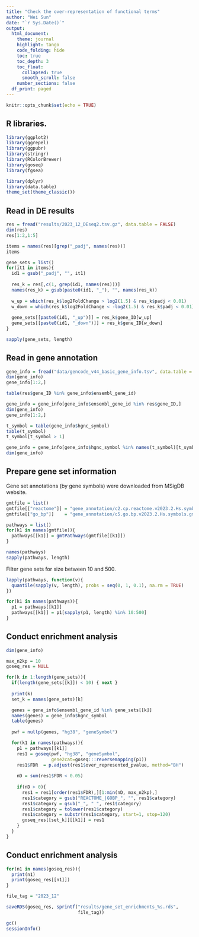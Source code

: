 ```yaml
---
title: "Check the over-representation of functional terms"
author: "Wei Sun"
date: "`r Sys.Date()`"
output: 
  html_document:
    theme: journal
    highlight: tango
    code_folding: hide
    toc: true
    toc_depth: 3
    toc_float:
      collapsed: true
      smooth_scroll: false
    number_sections: false
  df_print: paged
---
```


```r
knitr::opts_chunk$set(echo = TRUE)
```

## R libraries.

```r
library(ggplot2)
library(ggrepel)
library(ggpubr)
library(stringr)
library(RColorBrewer)
library(goseq)
library(fgsea)

library(dplyr)
library(data.table)
theme_set(theme_classic())
```


## Read in DE results

```r
res = fread("results/2023_12_DEseq2.tsv.gz", data.table = FALSE)
dim(res)
res[1:2,1:5]

items = names(res)[grep("_padj", names(res))]
items

gene_sets = list()
for(it1 in items){
  id1 = gsub("_padj", "", it1)
  
  res_k = res[,c(1, grep(id1, names(res)))]
  names(res_k) = gsub(paste0(id1, "_"), "", names(res_k))
  
  w_up = which(res_k$log2FoldChange > log2(1.5) & res_k$padj < 0.01)
  w_down = which(res_k$log2FoldChange < -log2(1.5) & res_k$padj < 0.01)
  
  gene_sets[[paste0(id1, "_up")]] = res_k$gene_ID[w_up]
  gene_sets[[paste0(id1, "_down")]] = res_k$gene_ID[w_down]
}

sapply(gene_sets, length)
```

## Read in gene annotation 
```r
gene_info = fread("data/gencode_v44_basic_gene_info.tsv", data.table = FALSE)
dim(gene_info)
gene_info[1:2,]

table(res$gene_ID %in% gene_info$ensembl_gene_id)

gene_info = gene_info[gene_info$ensembl_gene_id %in% res$gene_ID,]
dim(gene_info)
gene_info[1:2,]

t_symbol = table(gene_info$hgnc_symbol)
table(t_symbol)
t_symbol[t_symbol > 1]

gene_info = gene_info[gene_info$hgnc_symbol %in% names(t_symbol)[t_symbol==1],]
dim(gene_info)
```

## Prepare gene set information

Gene set annotations (by gene symbols) were downloaded from MSigDB website. 

```r
gmtfile = list()
gmtfile[["reactome"]] = "gene_annotation/c2.cp.reactome.v2023.2.Hs.symbols.gmt"
gmtfile[["go_bp"]]    = "gene_annotation/c5.go.bp.v2023.2.Hs.symbols.gmt"

pathways = list()
for(k1 in names(gmtfile)){
  pathways[[k1]] = gmtPathways(gmtfile[[k1]])
}

names(pathways)
sapply(pathways, length)
```


Filter gene sets for size between 10 and 500.

```r
lapply(pathways, function(v){
  quantile(sapply(v, length), probs = seq(0, 1, 0.1), na.rm = TRUE)
})

for(k1 in names(pathways)){
  p1 = pathways[[k1]]
  pathways[[k1]] = p1[sapply(p1, length) %in% 10:500]
}
```


## Conduct enrichment analysis

```r
dim(gene_info)

max_n2kp = 10
goseq_res = NULL

for(k in 1:length(gene_sets)){
  if(length(gene_sets[[k]]) < 10) { next }
  
  print(k)
  set_k = names(gene_sets)[k]

  genes = gene_info$ensembl_gene_id %in% gene_sets[[k]]
  names(genes) = gene_info$hgnc_symbol
  table(genes)
  
  pwf = nullp(genes, "hg38", "geneSymbol")

  for(k1 in names(pathways)){
    p1 = pathways[[k1]]
    res1 = goseq(pwf, "hg38", "geneSymbol", 
                 gene2cat=goseq:::reversemapping(p1))
    res1$FDR  = p.adjust(res1$over_represented_pvalue, method="BH")
    
    nD = sum(res1$FDR < 0.05)
    
    if(nD > 0){
      res1 = res1[order(res1$FDR),][1:min(nD, max_n2kp),]
      res1$category = gsub("REACTOME_|GOBP_", "", res1$category)
      res1$category = gsub("_", " ", res1$category)
      res1$category = tolower(res1$category)
      res1$category = substr(res1$category, start=1, stop=120)
      goseq_res[[set_k]][[k1]] = res1
    }
  }
}
```


## Conduct enrichment analysis
```r
for(n1 in names(goseq_res)){
  print(n1)
  print(goseq_res[[n1]])
}

file_tag = "2023_12"

saveRDS(goseq_res, sprintf("results/gene_set_enrichments_%s.rds", 
                           file_tag))
```



```r
gc()
sessionInfo()
```

